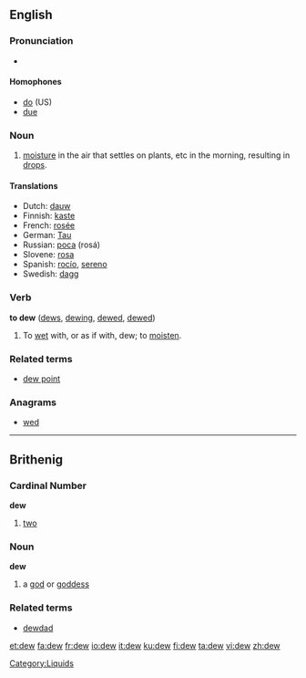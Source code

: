 ==English==
===Pronunciation===
* {{IPA|/djuː/}}

====Homophones====
*[[do]] (US)
*[[due]]

===Noun===
{{en-noun}}

# [[moisture]] in the air that settles on plants, etc in the morning, resulting in [[drop]]s.

====Translations====
*Dutch: [[dauw]]
*Finnish: [[kaste]] 
*French: [[rosée]] {{f}}
*German: [[Tau#German|Tau]] {{m}}
*Russian: [[роса]] (rosá) {{f}}
*Slovene: [[rosa]] {{f}}
*Spanish: [[rocío]], [[sereno]]
*Swedish: [[dagg]] {{c}}

===Verb===
'''to dew''' ([[dews]], [[dewing]], [[dewed]], [[dewed]])
#To [[wet]] with, or as if with, dew; to [[moisten]].

===Related terms===
*[[dew point]]

===Anagrams===
*[[wed]]

----
==Brithenig==
===Cardinal Number===
'''dew'''

#[[two]]

===Noun===
'''dew''' {{m}} {{f}}

#a [[god]] or [[goddess]]

===Related terms===
*[[dewdad]]

[[Category:Liquids]]

[[et:dew]]
[[fa:dew]]
[[fr:dew]]
[[io:dew]]
[[it:dew]]
[[ku:dew]]
[[fi:dew]]
[[ta:dew]]
[[vi:dew]]
[[zh:dew]]